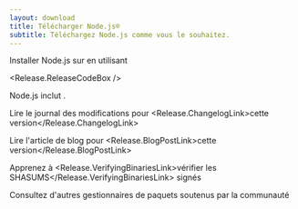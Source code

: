 ```yaml
---
layout: download
title: Télécharger Node.js®
subtitle: Téléchargez Node.js comme vous le souhaitez.
---
```


<section>
  Installer Node.js <Release.VersionDropdown /> sur <Release.OperatingSystemDropdown exclude={["AIX"]} /> en utilisant <Release.PlatformDropdown />

  <Release.ReleaseCodeBox />
</section>

<section>
  Node.js inclut <Release.NpmLink />.

  Lire le journal des modifications pour <Release.ChangelogLink>cette version</Release.ChangelogLink>

  Lire l'article de blog pour <Release.BlogPostLink>cette version</Release.BlogPostLink>

  Apprenez à <Release.VerifyingBinariesLink>vérifier les SHASUMS</Release.VerifyingBinariesLink> signés

  Consultez d'autres <LinkWithArrow href="/download/package-manager/all">gestionnaires de paquets</LinkWithArrow> soutenus par la communauté
</section>
